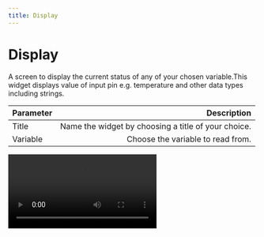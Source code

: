 ```yaml
---
title: Display
---
```

# Display

A screen to display the current status of any of your chosen variable.This widget displays value of input pin e.g. temperature and other data types including strings.

| Parameter     | Description|
| :------------ | ---------: |
| Title        |    Name the widget by choosing a title of your choice. | 
| Variable     |    Choose the variable to read from.    |   

<Video src="/images/widgets/display.webm" />
